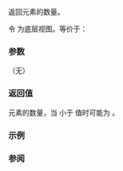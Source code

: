 {{cpp/ranges/adjacent_view/title|size}}
{{cpp/ranges/adjacent_view/navbar}}

{{dcl begin}}
{{dcl|since=c++23|
constexpr auto size() requires ranges::sized_range&lt;V&gt;;
}}
{{dcl|since=c++23|
constexpr auto size() const requires ranges::sized_range&lt;const V&gt;;
}}
{{dcl end}}

返回元素的数量。

令 {{rlpi|/#数据成员|base_}} 为底层视图。等价于：
{{source|1=
using SizeType = decltype(ranges::size(base_));
using CommonType = ranges::common_type_t&lt;SizeType, std::size_t&gt;;
auto size = static_cast&lt;CommonType&gt;(ranges::size(base_));
size -= std::min&lt;CommonType&gt;(size, N - 1);
return static_cast&lt;SizeType&gt;(size);
}}

===参数===
（无）

===返回值===
元素的数量，当 {{c|ranges::size(base_)}} 小于 {{c|N}} 值时可能为 {{c|0}}。 

===示例===
{{example
|code=
#include &lt;ranges&gt;

int main()
{
    constexpr static auto v = {1, 2, 3, 4, 5, 6};

    constexpr int width1 {4};
    constexpr auto view1 {std::views::adjacent&lt;width1&gt;(v)};
    static_assert(view1.size() == 3);
    static_assert(view1.size() == (v.size() - width1 + 1));

    constexpr int width2 {8};
    constexpr auto view2 {std::views::adjacent&lt;width2&gt;(v)};
    // 窗口过宽，所以 view2 无元素：
    static_assert(view2.size() == 0);
}
}}

===参阅===
{{dsc begin}}
{{dsc inc|cpp/ranges/dsc size}}
{{dsc inc|cpp/ranges/dsc ssize}}
{{dsc end}}

{{langlinks|en|es|ja|ru}}